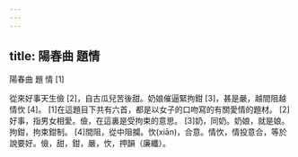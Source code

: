 ```yaml
---
---
---
```

title: 陽春曲 題情
---




陽春曲 題 情 [1]

從來好事天生儉 [2]，自古瓜兒苦後甜。奶娘催逼緊拘鉗 [3]，甚是嚴，越間阻越情忺 [4]。 [1]在這題目下共有六首，都是以女子的口吻寫的有關愛情的題材。 [2]好事，指男女相愛。儉，在這裏是受拘束的意思。 [3]奶，同奶。奶娘，就是娘。拘鉗，拘束鉗制。 [4]間阻，從中阻攔。忺(xiān)，合意。情忺，情投意合，等於說要好。儉，甜，鉗，嚴，忺，押韻（廉纖）。